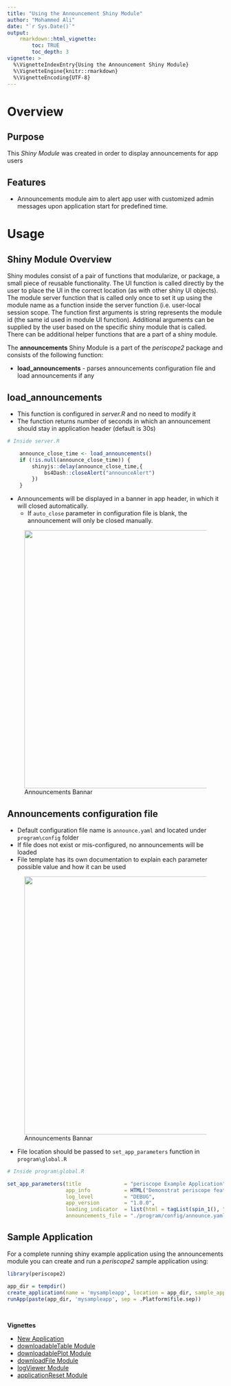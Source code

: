 ```yaml
---
title: "Using the Announcement Shiny Module"
author: "Mohammed Ali"
date: "`r Sys.Date()`"
output: 
    rmarkdown::html_vignette:
        toc: TRUE
        toc_depth: 3
vignette: >
  %\VignetteIndexEntry{Using the Announcement Shiny Module}
  %\VignetteEngine{knitr::rmarkdown}
  %\VignetteEncoding{UTF-8}
---
```


# Overview

## Purpose 

This *Shiny Module* was created in order to display announcements for app users

## Features

* Announcements module aim to alert app user with customized admin messages upon application start for predefined time.

# Usage

## Shiny Module Overview

Shiny modules consist of a pair of functions that modularize, or package, a 
small piece of reusable functionality.  The UI function is called directly by
the user to place the UI in the correct location (as with other shiny UI
objects). The module server function that is called only once to set it up using the
module name as a function inside the server function (i.e. user-local session
scope.  The function first arguments is string represents the module id (the same id used in module UI function). Additional arguments can be supplied by the user based on the specific shiny module that is called.  There can be additional helper functions that are a part of a shiny module.

The **announcements** Shiny Module is a part of the *periscope2* package and 
consists of the following function:

* **load_announcements** - parses announcements configuration file and load announcements if any

## load_announcements

* This function is configured in *server.R* and no need to modify it
* The function returns number of seconds in which an announcement should stay in application header (default is 30s)

```r
# Inside server.R

    announce_close_time <- load_announcements()
    if (!is.null(announce_close_time)) {
        shinyjs::delay(announce_close_time,{
            bs4Dash::closeAlert("announceAlert") 
        })
    }
```

* Announcements will be displayed in a banner in app header, in which it will closed automatically.
  * If `auto_close` parameter in configuration file is blank, the announcement will only be closed manually.

<figure>
  <center><img src="figures/announcements.jpg" width = "600px"></center>
  <figcaption>Announcements Bannar</figcaption>
</figure>

## Announcements configuration file

* Default configuration file name is `announce.yaml` and located under `program\config` folder
* If file does not exist or mis-configured, no announcements will be loaded
* File template has its own documentation to explain each parameter possible value and how it can be used

<figure>
  <center><img src="figures/announcements-conf.jpg" width = "600px"></center>
  <figcaption>Announcements Bannar</figcaption>
</figure>

* File location should be passed to `set_app_parameters` function in `program\global.R`

```r
# Inside program\global.R

set_app_parameters(title              = "periscope Example Application",
                   app_info           = HTML("Demonstrat periscope features and generated application layout"),
                   log_level          = "DEBUG",
                   app_version        = "1.0.0",
                   loading_indicator  = list(html = tagList(spin_1(), "Loading ...")),
                   announcements_file = "./program/config/announce.yaml")
```


## Sample Application

For a complete running shiny example application using the announcements
module you can create and run a *periscope2* sample application using:

```r
library(periscope2)

app_dir = tempdir()
create_application(name = 'mysampleapp', location = app_dir, sample_app = TRUE)
runApp(paste(app_dir, 'mysampleapp', sep = .Platform$file.sep))
```

<br>

**Vignettes**

* [New Application](new-application.html)
* [downloadableTable Module](downloadableTable-module.html)
* [downloadablePlot Module](downloadablePlot-module.html)
* [downloadFile Module](downloadFile-module.html)
* [logViewer Module](logViewer-module.html)
* [applicationReset Module](applicationReset-module.html)
